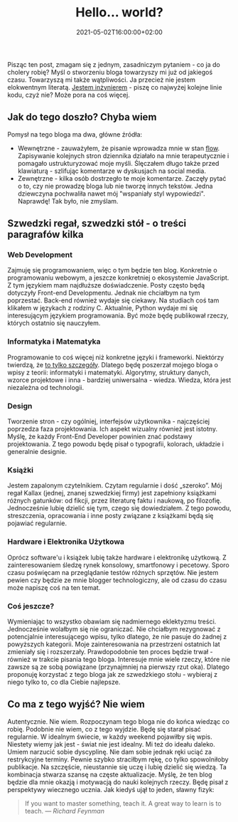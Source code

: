 ﻿---
title: Hello... world?
description: "Co ja właściwie robię?"
date: 2021-05-02T16:00:00+02:00
---

Pisząc ten post, zmagam się z jednym, zasadniczym pytaniem - co ja do cholery robię? Myśl o stworzeniu bloga towarzyszy mi już od jakiegoś czasu. Towarzyszą mi także wątpliwości. Ja przecież nie jestem elokwentnym literatą. [Jestem inżynierem](/o-mnie) - piszę co najwyżej kolejne linie kodu, czyż nie? Może pora na coś więcej.

## Jak do tego doszło? Chyba wiem

Pomysł na tego bloga ma dwa, główne źródła:

- Wewnętrzne - zauważyłem, że pisanie wprowadza mnie w stan [flow](<https://pl.wikipedia.org/wiki/Przep%C5%82yw_(psychologia)>). Zapisywanie kolejnych stron dziennika działało na mnie terapeutycznie i pomagało ustrukturyzować moje myśli. Ślęczałem długo także przed klawiaturą - szlifując komentarze w dyskusjach na social media.
- Zewnętrzne - kilka osób dostrzegło te moje komentarze. Zaczęły pytać o to, czy nie prowadzę bloga lub nie tworzę innych tekstów. Jedna dziewczyna pochwaliła nawet mój "wspaniały styl wypowiedzi". Naprawdę! Tak było, nie zmyślam.

## Szwedzki regał, szwedzki stół - o treści paragrafów kilka

### Web Development

Zajmuję się programowaniem, więc o tym będzie ten blog. Konkretnie o programowaniu webowym, a jeszcze konkretniej o ekosystemie JavaScript. Z tym językiem mam najdłuższe doświadczenie. Posty często będą dotyczyły Front-end Developmentu. Jednak nie chciałbym na tym poprzestać. Back-end również wydaje się ciekawy. Na studiach coś tam klikałem w językach z rodziny C. Aktualnie, Python wydaje mi się interesującym językiem programowania. Być może będę publikował rzeczy, których ostatnio się nauczyłem.

### Informatyka i Matematyka

Programowanie to coś więcej niż konkretne języki i frameworki. Niektórzy twierdzą, że [to tylko szczegóły](https://blog.cleancoder.com/uncle-bob/2012/08/13/the-clean-architecture.html). Dlatego będę poszerzał mojego bloga o wpisy z teorii: informatyki i matematyki. Algorytmy, struktury danych, wzorce projektowe i inna - bardziej uniwersalna - wiedza. Wiedza, która jest niezależna od technologii.

### Design

Tworzenie stron - czy ogólniej, interfejsów użytkownika - najczęściej poprzedza faza projektowania. Ich aspekt wizualny również jest istotny. Myślę, że każdy Front-End Developer powinien znać podstawy projektowania. Z tego powodu będę pisał o typografii, kolorach, układzie i generalnie designie.

### Książki

Jestem zapalonym czytelnikiem. Czytam regularnie i dość „szeroko”. Mój regał Kallax (jednej, znanej szwedzkiej firmy) jest zapełniony książkami różnych gatunków: od fikcji, przez literaturę faktu i naukową, po filozofię. Jednocześnie lubię dzielić się tym, czego się dowiedziałem. Z tego powodu, streszczenia, opracowania i inne posty związane z książkami będą się pojawiać regularnie.

### Hardware i Elektronika Użytkowa

Oprócz software'u i książek lubię także hardware i elektronikę użytkową. Z zainteresowaniem śledzę rynek konsolowy, smartfonowy i pecetowy. Sporo czasu poświęcam na przeglądanie testów różnych sprzętów. Nie jestem pewien czy będzie ze mnie blogger technologiczny, ale od czasu do czasu może napiszę coś na ten temat.

### Coś jeszcze?

Wymieniając to wszystko obawiam się nadmiernego eklektyzmu treści. Jednocześnie wolałbym się nie ograniczać. Nie chciałbym rezygnować z potencjalnie interesującego wpisu, tylko dlatego, że nie pasuje do żadnej z powyższych kategorii. Moje zainteresowania na przestrzeni ostatnich lat zmieniały się i rozszerzały. Prawdopodobnie ten proces będzie trwał - również w trakcie pisania tego bloga. Interesuje mnie wiele rzeczy, które nie zawsze są ze sobą powiązane (przynajmniej na pierwszy rzut oka). Dlatego proponuję korzystać z tego bloga jak ze szwedzkiego stołu - wybieraj z niego tylko to, co dla Ciebie najlepsze.

## Co ma z tego wyjść? Nie wiem

Autentycznie. Nie wiem. Rozpoczynam tego bloga nie do końca wiedząc co robię. Podobnie nie wiem, co z tego wyjdzie. Będę się starał pisać regularnie. W idealnym świecie, w każdy weekend pojawiłby się wpis. Niestety wiemy jak jest - świat nie jest idealny. Mi też do ideału daleko. Umiem narzucić sobie dyscyplinę. Nie dam sobie jednak ręki uciąć za restrykcyjne terminy. Pewnie szybko straciłbym rękę, co tylko spowolniłoby publikacje. Na szczęście, nieustannie się uczę i lubię dzielić się wiedzą. Ta kombinacja stwarza szansę na częste aktualizacje. Myślę, że ten blog będzie dla mnie okazją i motywacją do nauki kolejnych rzeczy. Będę pisał z perspektywy wiecznego ucznia. Jak kiedyś ujął to jeden, sławny fizyk:

> If you want to master something, teach it. A great way to learn is to teach.
> &mdash;<cite> Richard Feynman</cite>
